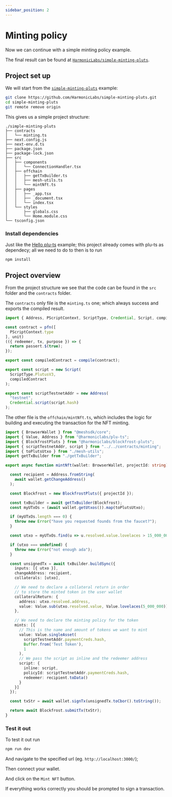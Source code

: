 ```yaml
---
sidebar_position: 2
---
```



# Minting policy

Now we can continue with a simple minting policy example.

The final result can be found at [`HarmonicLabs/simple-minting-pluts`](https://github.com/HarmonicLabs/simple-minting-pluts).

## Project set up

We will start from the [`simple-minting-pluts`](https://github.com/HarmonicLabs/simple-minting-pluts) example:
```bash
git clone https://github.com/HarmonicLabs/simple-minting-pluts.git
cd simple-minting-pluts
git remote remove origin
```

This gives us a simple project structure:
```
./simple-minting-pluts
├── contracts
│   └── minting.ts
├── next.config.js
├── next-env.d.ts
├── package.json
├── package-lock.json
├── src
│   ├── components
│   │   └── ConnectionHandler.tsx
│   ├── offchain
│   │   ├── getTxBuilder.ts
│   │   ├── mesh-utils.ts
│   │   └── mintNft.ts
│   ├── pages
│   │   ├── _app.tsx
│   │   ├── _document.tsx
│   │   └── index.tsx
│   └── styles
│       ├── globals.css
│       └── Home.module.css
└── tsconfig.json
```

### Install dependencies

Just like the [Hello plu-ts](./Hello_World.mdx) example; this project already comes with plu-ts as dependecy;
all we need to do to then is to run

```
npm install
```

## Project overview

From the project structure we see that the code can be found in the `src` folder and the `contracts` folder.

The `contracts` only file is the `minting.ts` one; which always success and exports the compiled result.

```ts title="contracts/minting.ts"
import { Address, PScriptContext, ScriptType, Credential, Script, compile, pfn, unit, passert } from "@harmoniclabs/plu-ts";

const contract = pfn([
  PScriptContext.type
], unit)
(({ redeemer, tx, purpose }) => {
  return passert.$(true);
});

export const compiledContract = compile(contract);

export const script = new Script(
  ScriptType.PlutusV3,
  compiledContract
);

export const scriptTestnetAddr = new Address(
  "testnet",
  Credential.script(script.hash)
);
```

The other file is the `offchain/mintNft.ts`, which includes the logic for building and executing the transaction for the NFT minting.

```ts title="offchain/mintNft.ts"
import { BrowserWallet } from "@meshsdk/core";
import { Value, Address } from "@harmoniclabs/plu-ts";
import { BlockfrostPluts } from "@harmoniclabs/blockfrost-pluts";
import { scriptTestnetAddr, script } from "../../contracts/minting";
import { toPlutsUtxo } from "./mesh-utils";
import getTxBuilder from "./getTxBuilder";

export async function mintNft(wallet: BrowserWallet, projectId: string): Promise<string> {

  const recipient = Address.fromString(
    await wallet.getChangeAddress()
  );

  const Blockfrost = new BlockfrostPluts({ projectId });

  const txBuilder = await getTxBuilder(Blockfrost);
  const myUTxOs = (await wallet.getUtxos()).map(toPlutsUtxo);

  if (myUTxOs.length === 0) {
    throw new Error("have you requested founds from the faucet?");
  }

  const utxo = myUTxOs.find(u => u.resolved.value.lovelaces > 15_000_000);

  if (utxo === undefined) {
    throw new Error("not enough ada");
  }

  const unsignedTx = await txBuilder.buildSync({
    inputs: [{ utxo }],
    changeAddress: recipient,
    collaterals: [utxo],

    // We need to declare a collateral return in order
    // to store the minted token in the user wallet
    collateralReturn: {
      address: utxo.resolved.address,
      value: Value.sub(utxo.resolved.value, Value.lovelaces(5_000_000))
    },

    // We need to declare the minting policy for the token
    mints: [{
      // This is the name and amount of tokens we want to mint
      value: Value.singleAsset(
        scriptTestnetAddr.paymentCreds.hash,
        Buffer.from('Test Token'),
        1
      ),
      // We pass the script as inline and the redeemer address
      script: {
        inline: script,
        policyId: scriptTestnetAddr.paymentCreds.hash,
        redeemer: recipient.toData()
      }
    }]
  });

  const txStr = await wallet.signTx(unsignedTx.toCbor().toString());

  return await Blockfrost.submitTx(txStr);
}
```

### Test it out

To test it out run 
```sh
npm run dev
```

And navigate to the specified url (eg. `http://localhost:3000/`);

Then connect your wallet.

And click on the `Mint NFT` button.

If everything works correctly you should be prompted to sign a transaction.